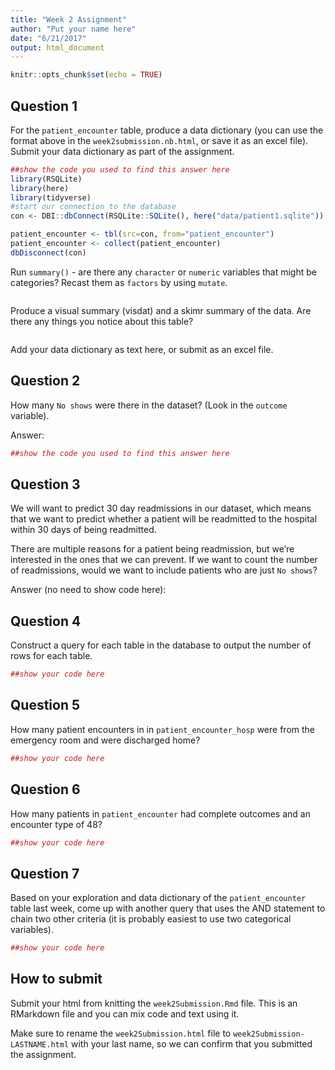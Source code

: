 ```yaml
---
title: "Week 2 Assignment"
author: "Put your name here"
date: "6/21/2017"
output: html_document
---
```


```r
knitr::opts_chunk$set(echo = TRUE)
```

## Question 1

For the `patient_encounter` table, produce a data dictionary (you can use the format above in the `week2submission.nb.html`, or save it as an excel file). Submit your data dictionary as part of the assignment.

```r
##show the code you used to find this answer here
library(RSQLite)
library(here)
library(tidyverse)
#start our connection to the database
con <- DBI::dbConnect(RSQLite::SQLite(), here("data/patient1.sqlite"))

patient_encounter <- tbl(src=con, from="patient_encounter")
patient_encounter <- collect(patient_encounter)
dbDisconnect(con)

```

Run `summary()` - are there any `character` or `numeric` variables that might be categories? Recast them as `factors` by using `mutate`.

```r

```

Produce a visual summary (visdat) and a skimr summary of the data. Are there any things you notice about this table?

```r

```

Add your data dictionary as text here, or submit as an excel file.


## Question 2

How many `No shows` were there in the dataset? (Look in the `outcome` variable). 

Answer:

```r
##show the code you used to find this answer here


```

## Question 3

We will want to predict 30 day readmissions in our dataset, which means that we want to predict whether a patient will be readmitted to the hospital within 30 days of being readmitted. 

There are multiple reasons for a patient being readmission, but we're interested in the ones that we can prevent. If we want to count the number of readmissions, would we want to include patients who are just `No shows`?

Answer (no need to show code here):




## Question 4

Construct a query for each table in the database to output the number of rows for each table. 

```r
##show your code here

```

## Question 5

How many patient encounters in in `patient_encounter_hosp` were from the emergency room and were discharged home? 

```r
##show your code here
```

## Question 6

How many patients in `patient_encounter` had complete outcomes and an encounter type of 48?

```r
##show your code here
```

## Question 7

Based on your exploration and data dictionary of the `patient_encounter` table last week, come up with another query that uses the AND statement to chain two other criteria (it is probably easiest to use two categorical variables).

```r
##show your code here
```


## How to submit

Submit your html from knitting the `week2Submission.Rmd` file. This is an RMarkdown file and you can mix code and text using it. 

Make sure to rename the `week2Submission.html` file to `week2Submission-LASTNAME.html` with your last name, so we can confirm that you submitted the assignment.
